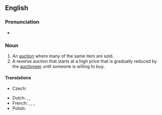 ==English==
{{wikipedia}}

===Pronunciation===
* {{a|UK}} {{IPA|en|/ˌdʌtʃ ˈɔːk.ʃən/}}

===Noun===
{{en-noun}}

# An [[auction]] where many of the same item are sold.
# A reverse auction that starts at a high price that is gradually reduced by the [[auctioneer]] until someone is willing to buy.

====Translations====
{{trans-top|auction of many of the same item}}
{{trans-mid}}
{{trans-bottom}}

{{trans-top|reverse auction}}
* Czech: {{t|cs|holandská aukce|f}}
{{trans-mid}}
* Dutch: {{t+|nl|afslag|m}}, {{t|nl|afslag bij afmijning|m}}, {{t+|nl|veiling bij afslag|f}}
* French: {{t|fr|adjudication à la hollandaise|f}}, {{t|fr|enchère hollandaise|f}}, {{t|fr|enchère inversée|f}}, {{t+|fr|enchère descendante|f}}
* Polish: {{t+|pl|aukcja holenderska|f}}
{{trans-bottom}}